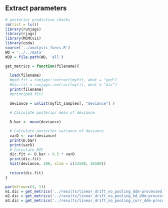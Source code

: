 
## Extract parameters

```r
# posterior predictive checks
rm(list = ls())
library(runjags)
library(rjags)
library(MCMCvis)
library(coda)
source('../analysis_funcs.R')
WD = '../../data'
WDD = file.path(WD, 'all')

get_metrics = function(filename){
  
  load(filename)
  #ped.fit = runjags::extract(myfit, what = "ped")
  #dic.fit = runjags::extract(myfit, what = "dic")
  print(filename)
  #print(ped.fit)
  
  deviance = unlist(myfit_samples[, "deviance"] )
  
  # Calculate posterior mean of deviance
  
  D.bar <- mean(deviance)

  # Calculate posterior variance of deviance
  varD <- var(deviance)
  print(D.bar)
  print(varD)
  # Calculate DIC
  dic.fit <- D.bar + 0.5 * varD
  print(dic.fit)
  hist(deviance, 100, xlim = c(23500, 26500))
  
  return(dic.fit)
} 

```


```r
par(mfrow=c(3, 1))
m1.dic = get_metrics('../results/linear_drift_no_pooling_ddm-processed_data_censored-22-12-2023_23:53-10000-50000-jags.RData') 
m2.dic = get_metrics('../results/linear_drift_no_pooling_bd_ddm-processed_data_censored-27-12-2023_20:07-10000-50000-jags.RData') 
m3.dic = get_metrics('../results/linear_drift_no_pooling_corr_ddm-processed_data_censored-27-12-2023_07:59-10000-50000-jags.RData') 

```

